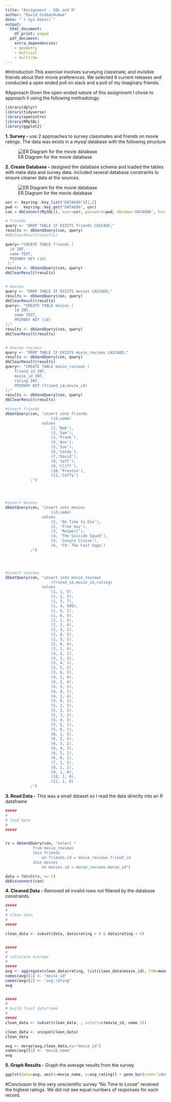 ```yaml
---
title: "Assignment - SQL and R"
author: "David Simbandumwe"
date: "`r Sys.Date()`"
output:
  html_document:
    df_print: paged
  pdf_document:
    extra_dependencies:
    - geometry
    - multicol
    - multirow
---
```


#Introduction
This exercise involves surveying classmate, and invisible friends about their movie preferences. We selected 6 current releases and conducted a open ended poll on slack and a poll of my imaginary friends. 




#Approach
Given the open-ended nature of this assignment I chose to approach it using the following methodology.





```r
library(dplyr)
library(tidyverse)
library(openintro)
library(RMySQL)
library(ggplot2)

```



**1. Survey -** use 2 approaches to survey classmates and friends on movie ratings. The data was exists in a mysql database with the following structure

![ER Diagram for the movie database](images/Polls.png)

**2. Create Database -** designed the database schema and loaded the tables with meta data and survey data. included several database constraints to ensure cleaner data at the sources.

![ER Diagram for the movie database](images/Database_ER.png)
```r
usr <- keyring::key_list("DATA606")[1,2]
pwd <-  keyring::key_get("DATA606", usr)
con = dbConnect(MySQL(), user=usr, password=pwd, dbname='DATA606', host='localhost')

```



```r

# friends
query <- "DROP TABLE IF EXISTS friends CASCADE;"
results <- dbSendQuery(con, query)
#dbClearResult(results)

query<-"CREATE TABLE friends (
  id INT,
  name TEXT,
  PRIMARY KEY (id)
 );"
results <- dbSendQuery(con, query)
dbClearResult(results)


# moview
query <- "DROP TABLE IF EXISTS movies CASCADE;"
results <- dbSendQuery(con, query)
dbClearResult(results)
query<- "CREATE TABLE movies (
    id INT,
    name TEXT,
    PRIMARY KEY (id)
);"
results <- dbSendQuery(con, query)
dbClearResult(results)


# moview reviews
query <- "DROP TABLE IF EXISTS movie_reviews CASCADE;"
results <- dbSendQuery(con, query)
dbClearResult(results)
query<- "CREATE TABLE movie_reviews (
    friend_id INT,
    movie_id INT,
    rating INT,
    PRIMARY KEY (friend_id,movie_id)
);"
results <- dbSendQuery(con, query)
dbClearResult(results)


```



```r


#insert friends
dbGetQuery(con, "insert into friends 
                    (id,name) 
                values 
                    (1,'Bob'),
                    (2,'Sam'),
                    (3,'Frank'),
                    (4,'Ann'),
                    (5,'Sue'),
                    (6,'Candy'),
                    (7,'David'),
                    (8,'Jeff'),
                    (9,'Cliff'),
                    (10,'Preston'),
                    (11,'Coffy')
           ;")




#insert movies
dbGetQuery(con, "insert into movies 
                    (id,name) 
                values 
                    (1,	'No Time to Die'),
                    (2,	'Free Guy'),
                    (3,	'Respect'),
                    (4,	'The Suicide Squad'),
                    (5,	'Jungle Cruise'),
                    (6,	'F9: The Fast Saga')
           ;")




#insert reviews
dbGetQuery(con, "insert into movie_reviews 
                    (friend_id,movie_id,rating) 
                values 
                    (1, 1, 5),
                    (1, 2, 3),
                    (1, 3, 7),
                    (1, 4, 999),
                    (1, 5, 2),
                    (1, 6, 4),
                    (2, 1, 5),
                    (2, 2, 4),
                    (2, 3, 2),
                    (2, 4, 5),
                    (2, 5, 2),
                    (2, 6, 4),
                    (3, 1, 4),
                    (3, 2, 1),
                    (3, 3, 2),
                    (3, 4, 1),
                    (3, 5, 2),
                    (3, 6, 2),
                    (4, 1, 4),
                    (4, 2, 6),
                    (4, 3, 2),
                    (4, 4, 1),
                    (4, 5, 4),
                    (4, 6, 1),
                    (5, 1, 5),
                    (5, 2, 5),
                    (5, 3, 2),
                    (5, 4, 3),
                    (5, 5, 1),
                    (5, 6, 1),
                    (6, 1, 5),
                    (6, 2, 5),
                    (6, 3, 2),
                    (6, 4, 3),
                    (6, 5, 1),
                    (6, 6, 1),
                    (7, 1, 5),
                    (8, 1, 2),
                    (9, 1, 0),
                    (10, 1, 0),
                    (11, 1, 0)
           ;")

```






**3. Read Data -** This was a small dataset so I read the data directly into an R dataframe
```r

#####
#
# load data
#
#####


rs = dbSendQuery(con, "select * 
            from movie_reviews
            Join friends 
            	on friends.id = movie_reviews.friend_id
            Join movies
            	on movies.id = movie_reviews.movie_id")

data = fetch(rs, n=-1)
dbDisconnect(con)


```




**4. Cleaned Data -** Removed all invalid rows not filtered by the database constraints. 

```r


#####
#
# clean data
#
#####

clean_data <- subset(data, data$rating > 0 & data$rating < 6) 


#####
#
# calculate average
#
#####
avg <- aggregate(clean_data$rating, list(clean_data$movie_id), FUN=mean) 
names(avg)[1] <- "movie_id"
names(avg)[2] <- "avg_rating"
avg


#####
#
# build final dataframe
#
#####
clean_data <- subset(clean_data, , select=c(movie_id, name.1))

clean_data <- unique(clean_data)
clean_data

avg <- merge(avg,clean_data,by="movie_id")
names(avg)[3] <- "movie_name"
avg


```






**5. Graph Results -** Graph the average results from the survey 

```r

ggplot(data=avg, aes(x=movie_name, y=avg_rating)) + geom_bar(stat="identity") + coord_flip()

```


#Conclusion
In this very unscientific survey "No Time to Loose" received the highest ratings. We did not see equal numbers of responses for each record.




